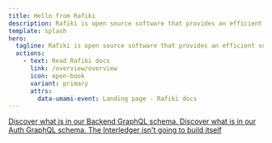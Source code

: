 ```yaml
---
title: Hello from Rafiki
description: Rafiki is open source software that provides an efficient solution for an Account Servicing Entity to enable Interledger functionality on its users' accounts.
template: splash
hero:
  tagline: Rafiki is open source software that provides an efficient solution for an Account Servicing Entity to enable Interledger functionality on its users' accounts.
  actions:
    - text: Read Rafiki docs
      link: /overview/overview
      icon: open-book
      variant: primary
      attrs:
        data-umami-event: Landing page - Rafiki docs
---
```



<CardGrid>
  <a class='card-link' href='/apis/graphql/backend/mutations/'>
    <Card title='View Backend API schema' icon='document'>
      Discover what is in our Backend GraphQL schema.
    </Card>
  </a>
  <a class='card-link' href='/apis/graphql/auth/mutations/'>
    <Card title='View Auth API schema' icon='document'>
      Discover what is in our Auth GraphQL schema.
    </Card>
  </a>
  <a class='card-link' href='https://github.com/interledger/rafiki'>
    <Card title='Build it on Github' icon='external'>
      The Interledger isn't going to build itself
    </Card>
  </a>
</CardGrid>
